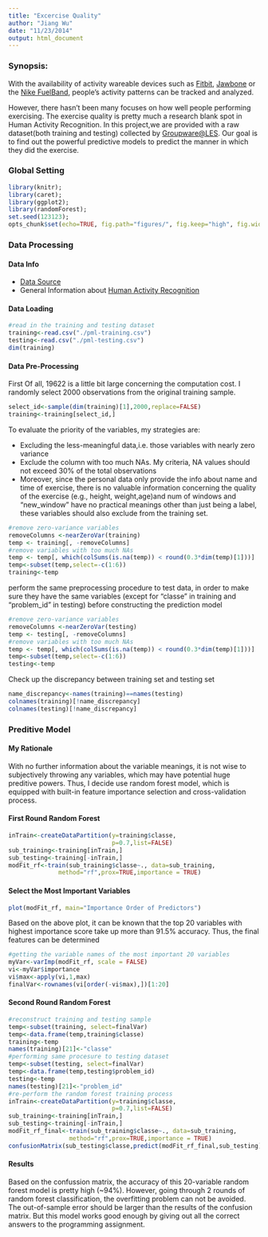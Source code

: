 ```yaml
---
title: "Excercise Quality"
author: "Jiang Wu"
date: "11/23/2014"
output: html_document
---
```

### Synopsis:
With the availability of activity wareable devices such as [Fitbit][1], [Jawbone][3] or the [Nike FuelBand][3], people's activity patterns can be tracked and analyzed. 

[1]: http://www.fitbit.com/ "Fitbit"
[2]: https://jawbone.com/up "Jawbone"
[3]: http://store.nike.com/us/en_us/pw/fuelband/90w?cp=usns_kw_AL!1778!3!43364135702!e!!g!nike%20fuelband!c "Nike FuelBand"

However, there hasn't been many focuses on how well people performing exercising. The exercise quality is pretty much a research blank spot in Human Activity Recognition. In this project,we are provided with a raw dataset(both training and testing) collected by [Groupware@LES](http://groupware.les.inf.puc-rio.br/har). Our goal is to find out the powerful predictive models to predict the manner in which they did the exercise.

### Global Setting
```r
library(knitr);
library(caret);
library(ggplot2);
library(randomForest);
set.seed(123123);
opts_chunk$set(echo=TRUE, fig.path="figures/", fig.keep="high", fig.width=10, fig.height=6,fig.align="center");
```

### Data Processing
#### Data Info
* [Data Source](https://d396qusza40orc.cloudfront.net/predmachlearn/pml-training.csv)
* General Information about [Human Activity Recognition](http://groupware.les.inf.puc-rio.br/har) 


#### Data Loading
```r
#read in the training and testing dataset
training<-read.csv("./pml-training.csv")
testing<-read.csv("./pml-testing.csv")
dim(training)
```


#### Data Pre-Processing
First Of all, 19622 is a little bit large concerning the computation cost.
I randomly select 2000 observations from the original training sample.
```r
select_id<-sample(dim(training)[1],2000,replace=FALSE)
training<-training[select_id,]
```

To evaluate the priority of the variables, my strategies are:

* Excluding the less-meaningful data,i.e. those variables with nearly zero variance
* Exclude the column with too much NAs. My criteria, NA values should not exceed 30% of the total observations
* Moreover, since the personal data only provide the info about name and time of exercise, there is no valuable information concerning the quality of the exercise (e.g., height, weight,age)and num of windows and "new_window" have no practical meanings other than just being a label, these variables should also exclude from the training set.


```r
#remove zero-variance variables
removeColumns <-nearZeroVar(training)
temp <- training[, -removeColumns]
#remove variables with too much NAs
temp <- temp[, which(colSums(is.na(temp)) < round(0.3*dim(temp)[1]))] 
temp<-subset(temp,select=-c(1:6))
training<-temp
```

perform the same preprocessing procedure to test data, in order to make sure they have the same variables (except for "classe" in training and "problem_id" in testing) before constructing the prediction model

```r
#remove zero-variance variables
removeColumns <-nearZeroVar(testing) 
temp <- testing[, -removeColumns]
#remove variables with too much NAs
temp <- temp[, which(colSums(is.na(temp)) < round(0.3*dim(temp)[1]))] 
temp<-subset(temp,select=-c(1:6))
testing<-temp
```


Check up the discrepancy between training set and testing set
```r
name_discrepancy<-names(training)==names(testing)
colnames(training)[!name_discrepancy]
colnames(testing)[!name_discrepancy]
```

### Preditive Model
#### My Rationale
With no further information about the variable meanings, it is not wise to subjectively throwing any variables, which may have potential huge preditive powers.
Thus, I decide use random forest model, which is equipped with built-in feature importance selection and cross-validation process. 

#### First Round Random Forest
```r
inTrain<-createDataPartition(y=training$classe,
                             p=0.7,list=FALSE)
sub_training<-training[inTrain,]
sub_testing<-training[-inTrain,]
modFit_rf<-train(sub_training$classe~., data=sub_training,
              method="rf",prox=TRUE,importance = TRUE)
```

#### Select the Most Important Variables
```r
plot(modFit_rf, main="Importance Order of Predictors")
```


Based on the above plot, it can be known that the top 20 variables with highest importance score take up more than 91.5% accuracy. Thus, the final features can be determined

```r
#getting the variable names of the most important 20 variables
myVar<-varImp(modFit_rf, scale = FALSE)
vi<-myVar$importance
vi$max<-apply(vi,1,max)
finalVar<-rownames(vi[order(-vi$max),])[1:20]
```

#### Second Round Random Forest
```r
#reconstruct training and testing sample
temp<-subset(training, select=finalVar)
temp<-data.frame(temp,training$classe)
training<-temp
names(training)[21]<-"classe"
#performing same procesure to testing dataset
temp<-subset(testing, select=finalVar)
temp<-data.frame(temp,testing$problem_id)
testing<-temp
names(testing)[21]<-"problem_id"
#re-perform the random forest training process
inTrain<-createDataPartition(y=training$classe,
                             p=0.7,list=FALSE)
sub_training<-training[inTrain,]
sub_testing<-training[-inTrain,]
modFit_rf_final<-train(sub_training$classe~., data=sub_training,
                 method="rf",prox=TRUE,importance = TRUE)
confusionMatrix(sub_testing$classe,predict(modFit_rf_final,sub_testing))
```

#### Results
Based on the confussion matrix, the accuracy of this 20-variable random forest model is pretty high (~94%). However, going through 2 rounds of random forest classification, the overfitting problem can not be avoided. The out-of-sample error should be larger than the results of the confusion matrix. But this model works good enough by giving out all the correct answers to the programming assignment.